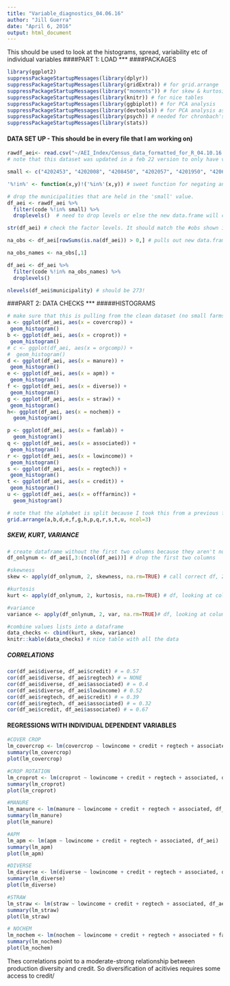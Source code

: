 ```yaml
---
title: "Variable_diagnostics_04.06.16"
author: "Jill Guerra"
date: "April 6, 2016"
output: html_document
---
```

This should be used to look at the histograms, spread, variability etc of individual variables 
####PART 1: LOAD
***
####PACKAGES
```r
library(ggplot2)
suppressPackageStartupMessages(library(dplyr))
suppressPackageStartupMessages(library(gridExtra)) # for grid.arrange 
suppressPackageStartupMessages(library("moments")) # for skew & kurtosis
suppressPackageStartupMessages(library(knitr)) # for nice tables 
suppressPackageStartupMessages(library(ggbiplot)) # for PCA analysis 
suppressPackageStartupMessages(library(devtools)) # for PCA analysis as well, I believe 
suppressPackageStartupMessages(library(psych)) # needed for chronbach's alpha
suppressPackageStartupMessages(library(stats)) 
```

#### DATA SET UP  - This should be in every file that I am working on)
```r
rawdf_aei<- read.csv("~/AEI_Index/Census_data_formatted_for_R_04.10.16.csv", quote = '"', sep = ",", na.strings = c(".",""), strip.white = TRUE) # load full dataset
# note that this dataset was updated in a feb 22 version to only have variables that I will be working with 
```

```r

small <- c("4202453", "4202008", "4208450", "4202057", "4201950", "4206306") # these are the codes for the municipalities that have fewer than 50 farms. Names in Result_tracking Rmd. 

'%!in%' <- function(x,y)!('%in%'(x,y)) # sweet function for negating an %in% function 

# drop the municipalities that are held in the 'small' value. 
df_aei <- rawdf_aei %>% 
  filter(code %!in% small) %>% 
  droplevels()  # need to drop levels or else the new data.frame will continue to store the other factors even though they aren't being used. See Homework 5 from stats class for more about this. 

str(df_aei) # check the factor levels. It should match the #obs shown in the global environment section. If it does not then the droplevels() didn't work. 

```

```r
na_obs <- df_aei[rowSums(is.na(df_aei)) > 0,] # pulls out new data.frame with just the NA values

na_obs_names <- na_obs[,1]

df_aei <- df_aei %>% 
  filter(code %!in% na_obs_names) %>% 
  droplevels()

nlevels(df_aei$municipality) # should be 273! 

```


###PART 2: DATA CHECKS
***
#####HISTOGRAMS
```r
# make sure that this is pulling from the clean dataset (no small farms, no NAs - i.e. the data that is used in the regression) 
a <- ggplot(df_aei, aes(x = covercrop)) +
 geom_histogram()
b <- ggplot(df_aei, aes(x = croprot)) +
 geom_histogram()
# c <- ggplot(df_aei, aes(x = orgcomp)) +
#  geom_histogram()
d <- ggplot(df_aei, aes(x = manure)) +
 geom_histogram()
e <- ggplot(df_aei, aes(x = apm)) +
 geom_histogram()
f <- ggplot(df_aei, aes(x = diverse)) +
 geom_histogram()
g <- ggplot(df_aei, aes(x = straw)) +
 geom_histogram()
h<- ggplot(df_aei, aes(x = nochem)) +
  geom_histogram()

p <- ggplot(df_aei, aes(x = famlab)) +
  geom_histogram()
q <- ggplot(df_aei, aes(x = associated)) +
 geom_histogram()
r <- ggplot(df_aei, aes(x = lowincome)) +
 geom_histogram()
s <- ggplot(df_aei, aes(x = regtech)) +
 geom_histogram()
t <- ggplot(df_aei, aes(x = credit)) +
 geom_histogram()
u <- ggplot(df_aei, aes(x = offfarminc)) +
  geom_histogram()

# note that the alphabet is split because I took this from a previous file 
grid.arrange(a,b,d,e,f,g,h,p,q,r,s,t,u, ncol=3)

```

##### SKEW, KURT, VARIANCE
```r
# create dataframe without the first two columns because they aren't numbers 
df_onlynum <- df_aei[,3:(ncol(df_aei))] # drop the first two columns 

#skewness 
skew <- apply(df_onlynum, 2, skewness, na.rm=TRUE) # call correct df, 2 means looking at columns (1 would indicate looking rows), skewness is the function applied, ignore NAs 

#kurtosis
kurt <- apply(df_onlynum, 2, kurtosis, na.rm=TRUE) # df, looking at columns, kurtosis is function, ignore NAs

#variance 
variance <- apply(df_onlynum, 2, var, na.rm=TRUE)# df, looking at columns, variance is function, ignore NAs

```

```r
#combine values lists into a dataframe 
data_checks <- cbind(kurt, skew, variance) 
knitr::kable(data_checks) # nice table with all the data 

```

##### CORRELATIONS
```r
cor(df_aei$diverse, df_aei$credit) # = 0.57
cor(df_aei$diverse, df_aei$regtech) # = NONE
cor(df_aei$diverse, df_aei$associated) # = 0.4
cor(df_aei$diverse, df_aei$lowincome) # 0.52
cor(df_aei$regtech, df_aei$credit) # = 0.39
cor(df_aei$regtech, df_aei$associated) # = 0.32
cor(df_aei$credit, df_aei$associated) # = 0.67
```

#### REGRESSIONS WITH INDIVIDUAL DEPENDENT VARIABLES
```r
#COVER CROP 
lm_covercrop <- lm(covercrop ~ lowincome + credit + regtech + associated, df_aei)
summary(lm_covercrop)
plot(lm_covercrop)

#CROP ROTATION 
lm_croprot <- lm(croprot ~ lowincome + credit + regtech + associated, df_aei)
summary(lm_croprot)
plot(lm_croprot)

#MANURE
lm_manure <- lm(manure ~ lowincome + credit + regtech + associated, df_aei)
summary(lm_manure)
plot(lm_manure)

#APM
lm_apm <- lm(apm ~ lowincome + credit + regtech + associated, df_aei)
summary(lm_apm)
plot(lm_apm)

#DIVERSE
lm_diverse <- lm(diverse ~ lowincome + credit + regtech + associated, df_aei)
summary(lm_diverse)
plot(lm_diverse)

#STRAW
lm_straw <- lm(straw ~ lowincome + credit + regtech + associated, df_aei)
summary(lm_straw)
plot(lm_straw)

# NOCHEM 
lm_nochem <- lm(nochem ~ lowincome + credit + regtech + associated + famlab + offfarminc, df_aei)
summary(lm_nochem)
plot(lm_nochem)
```

Thes correlations point to a moderate-strong relationship between production diversity and credit. So diversification of acitivies requires some access to credit/ 
